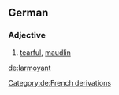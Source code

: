 ==German==

===Adjective===
{{de-adj|-}}

# [[tearful]], [[maudlin]]

[[Category:de:French derivations]]

[[de:larmoyant]]